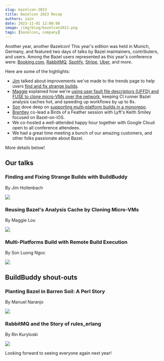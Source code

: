 ```yaml
---
slug: bazelcon-2023
title: Bazelcon 2023 Recap
authors: iain
date: 2023-11-01 12:00:00
image: /img/blog/bazelcon2023.png
tags: [bazelcon, company]
---
```


Another year, another Bazelcon! This year's edition was held in Munich, Germany, and featured two days of talks by Bazel maintainers, contributers, and users. Among the Bazel users represented as this year's conference were: [Booking.com](https://www.youtube.com/watch?v=FFtZAKAm0qA&list=PLxNYxgaZ8Rsefrwb_ySGRi_bvQejpO_Tj&index=20), [RabbitMQ](https://www.youtube.com/watch?v=kax1Su_WSu4&list=PLxNYxgaZ8Rsefrwb_ySGRi_bvQejpO_Tj&index=31&pp=iAQB), [Spotify](https://www.youtube.com/watch?v=QYAbmE_1fSo&list=PLxNYxgaZ8Rsefrwb_ySGRi_bvQejpO_Tj&index=33&pp=iAQB), [Stripe](https://www.youtube.com/watch?v=JjZ0A1YkKsU&list=PLxNYxgaZ8Rsefrwb_ySGRi_bvQejpO_Tj&index=10&pp=iAQB), [Uber](https://www.youtube.com/watch?v=QLbkMdUOI48&list=PLxNYxgaZ8Rsefrwb_ySGRi_bvQejpO_Tj&index=13&pp=iAQB), and more.

Here are some of the highlights:

- [Jim](https://www.linkedin.com/in/jim-hollenbach-5a49659) talked about improvements we've made to the trends page to help users [find and fix strange builds](https://www.youtube.com/watch?v=37C5zvQHnZI&list=PLxNYxgaZ8Rsefrwb_ySGRi_bvQejpO_Tj&index=8&pp=iAQB).
- [Maggie](https://www.linkedin.com/in/maggie-lou-4a3bb110a) explained how we're [using user fault file descriptors (UFFD) and FUSE to clone micro-VMs over the network](https://www.youtube.com/watch?v=YycEXBlv7ZA&list=PLxNYxgaZ8Rsefrwb_ySGRi_bvQejpO_Tj&index=9&pp=iAQB), keeping CI runner Bazel analysis caches hot, and speeding up workflows by up to 8x.
- [Son](https://www.linkedin.com/in/luongngocson) dove deep on [supporting multi-platform builds in a monorepo](https://www.youtube.com/watch?v=XimUovAh46k&list=PLxNYxgaZ8Rsefrwb_ySGRi_bvQejpO_Tj&index=4&pp=iAQB).
- [Brentley](https://www.linkedin.com/in/brentleyjones) co-lead a Birds of a Feather session with Lyft's Keith Smiley focused on Bazel-on-iOS.
- We co-hosted a well-attended happy hour together with Google Cloud open to all conference attendees.
- We had a great time meeting a bunch of our amazing customers, and other folks passionate about Bazel.

More details below!

<!-- truncate -->

## Our talks

### Finding and Fixing Strange Builds with BuildBuddy

By Jim Hollenbach

[![](../static/img/blog/bazelcon-2023-buildbuddy.webp)](https://www.youtube.com/watch?v=37C5zvQHnZI&list=PLxNYxgaZ8Rsefrwb_ySGRi_bvQejpO_Tj&index=8&pp=iAQB)

### Reusing Bazel's Analysis Cache by Cloning Micro-VMs

By Maggie Lou

[![](../static/img/blog/bazelcon-2023-uffd.webp)](https://www.youtube.com/watch?v=YycEXBlv7ZA&list=PLxNYxgaZ8Rsefrwb_ySGRi_bvQejpO_Tj&index=9&pp=iAQB)

### Multi-Platforms Build with Remote Build Execution

By Son Luong Ngoc

[![](../static/img/blog/bazelcon-2023-multiplatform.webp)](https://www.youtube.com/watch?v=XimUovAh46k&list=PLxNYxgaZ8Rsefrwb_ySGRi_bvQejpO_Tj&index=4&pp=iAQB)

## BuildBuddy shout-outs

### Planting Bazel in Barren Soil: A Perl Story

By Manuel Naranjo

[![](../static/img/blog/bazelcon-2023-bookingcom.webp)](https://www.youtube.com/watch?v=FFtZAKAm0qA&list=PLxNYxgaZ8Rsefrwb_ySGRi_bvQejpO_Tj&index=20)

### RabbitMQ and the Story of rules_erlang

By Rin Kuryloski

[![](../static/img/blog/bazelcon-2023-rabbitmq.webp)](https://www.youtube.com/watch?v=kax1Su_WSu4&list=PLxNYxgaZ8Rsefrwb_ySGRi_bvQejpO_Tj&index=31&pp=iAQB)

Looking forward to seeing everyone again next year!
